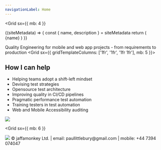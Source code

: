 ```yaml
---
navigationLabel: Home
---
```



<Grid
  sx={{
    mb: 4
  }}
>

<SiteMetaData>
  {(siteMetadata) => {
    const { name, description } = siteMetadata
    return (
      <Fragment>
        <Heading as='h1' variant="styles.h1">{name}</Heading>
      </Fragment>
    )
  }}
</SiteMetaData>
</Grid>

<Message mb={2} variant='secondary'>Quality Engineering for mobile and web app projects - from requirements to production</Message>
<Divider />
<Grid  sx={{ gridTemplateColumns: ['1fr', '1fr', '1fr 1fr'], mb: 5 }}>  
<Box>

## How I can help

- Helping teams adopt a shift-left mindset
- Devising test strategies
- Opensource test architecture
- Improving quality in CI/CD pipelines
- Pragmatic performance test automation
- Training testers in test automation
- Web and Mobile Accessibility auditing

</Box>
<Box>

<Image src="https://raw.githubusercontent.com/jaffamonkey/gatsby-theme-terminal/main/static/images/clients.png" />

  </Box>
</Grid>

<Grid
  sx={{
    mb: 6
  }}
>
  <Box p={3}>
    <Image src="https://raw.githubusercontent.com/jaffamonkey/gatsby-theme-terminal/main/static/images/logo2.png" />
    &copy; jaffamonkey Ltd. | email: paullittlebury@gmail.com | mobile: +44 7394 074047
  </Box>
</Grid>